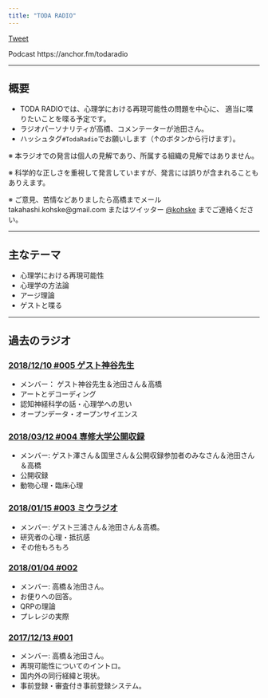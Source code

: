 ```yaml
---
title: "TODA RADIO"
---
```


<a href="https://twitter.com/share?ref_src=twsrc%5Etfw" class="twitter-share-button" data-hashtags="TodaRadio" data-show-count="false">Tweet</a><script async src="https://platform.twitter.com/widgets.js" charset="utf-8"></script>

Podcast https://anchor.fm/todaradio

---- 

## 概要

- TODA RADIOでは、心理学における再現可能性の問題を中心に、
適当に喋りたいことを喋る予定です。
- ラジオパーソナリティが高橋、コメンテーターが池田さん。
- ハッシュタグ`#TodaRadio`でお願いします（↑のボタンから行けます）。

※ 本ラジオでの発言は個人の見解であり、所属する組織の見解ではありません。

※ 科学的な正しさを重視して発言していますが、発言には誤りが含まれることもありえます。

※ ご意見、苦情などありましたら高橋までメール takahashi.kohske@gmail.com またはツイッター [\@kohske](https://twitter.com/kohske) までご連絡ください。

----

## 主なテーマ

- 心理学における再現可能性
- 心理学の方法論
- アージ理論
- ゲストと喋る

----

## 過去のラジオ

### [2018/12/10 #005 ゲスト神谷先生](vol005.html)

- メンバー： ゲスト神谷先生＆池田さん＆高橋
- アートとデコーディング
- 認知神経科学の話・心理学への思い
- オープンデータ・オープンサイエンス

### [2018/03/12 #004 専修大学公開収録](vol004.html)

- メンバー: ゲスト澤さん＆国里さん＆公開収録参加者のみなさん＆池田さん＆高橋
- 公開収録
- 動物心理・臨床心理

### [2018/01/15 #003 ミウラジオ](vol003.html)

- メンバー: ゲスト三浦さん＆池田さん＆高橋。
- 研究者の心理・抵抗感
- その他もろもろ

### [2018/01/04 #002](vol002.html)

- メンバー: 高橋＆池田さん。
- お便りへの回答。
- QRPの理論
- プレレジの実際

### [2017/12/13 #001](vol001.html)

- メンバー: 高橋＆池田さん。
- 再現可能性についてのイントロ。
- 国内外の同行経緯と現状。
- 事前登録・審査付き事前登録システム。


    